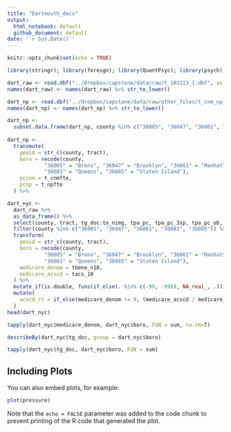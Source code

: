 ```yaml
---
title: "Dartmouth_docs"
output:
  html_notebook: default
  github_document: default
date: '`r Sys.Date()`'
---
```


```r
knitr::opts_chunk$set(echo = TRUE)
```

```r
library(stringr); library(foreign); library(QuantPsyc); library(psych); library(tidyverse)
```

```r
dart_raw <- read.dbf("../dropbox/capstone/data/raw/t_103113_1.dbf", as.is = TRUE)
names(dart_raw) <- names(dart_raw) %>% str_to_lower()

dart_np <- read.dbf("../dropbox/capstone/data/raw/other_files/t_cnm_np_122013.dbf", as.is = T)
names(dart_np) <- names(dart_np) %>% str_to_lower()
```

```r

dart_np <-
  subset.data.frame(dart_np, county %in% c("36005", "36047", "36061", "36081", "36085"))
  
dart_np <-
  transmute(
    geoid = str_c(county, tract),
    boro = recode(county, 
    		"36005" = "Bronx", "36047" = "Brooklyn", "36061" = "Manhattan", 
    		"36081" = "Queens", "36085" = "Staten Island"),
    pccnm = t_cnmfte, 
    pcnp = t_npfte
  ) %>%

dart_nyc <- 
  dart_raw %>% 
  as_data_frame() %>%
  select(county, tract, tg_doc:to_nimg, tpa_pc, tpa_pc_3sp, tpa_pc_ob, tpa_pc_oth, tfqhc10, tacs_10, tbene_n10) %>%
  filter(county %in% c("36005", "36047", "36061", "36081", "36085")) %>% 
  transform(
    geoid = str_c(county, tract),
    boro = recode(county, 
    		"36005" = "Bronx", "36047" = "Brooklyn", "36061" = "Manhattan", 
    		"36081" = "Queens", "36085" = "Staten Island"),
    medicare_denom = tbene_n10,
    medicare_acscd = tacs_10
  ) %>% 
  mutate_if(is.double, funs(if_else(. %in% c(-99, -999), NA_real_, .))) %>%
  mutate(
    acscd_rt = if_else(medicare_denom != 0, (medicare_acscd / medicare_denom)*1000, NA_real_)
  )
head(dart_nyc)
```
```r

tapply(dart_nyc$medicare_denom, dart_nyc$boro, FUN = sum, na.rm=T)
```

```r
describeBy(dart_nyc$tg_doc, group = dart_nyc$boro)

tapply(dart_nyc$tg_doc, dart_nyc$boro, FUN = sum)
```

## Including Plots

You can also embed plots, for example:

```r
plot(pressure)
```

Note that the `echo = FALSE` parameter was added to the code chunk to prevent printing of the R code that generated the plot.
